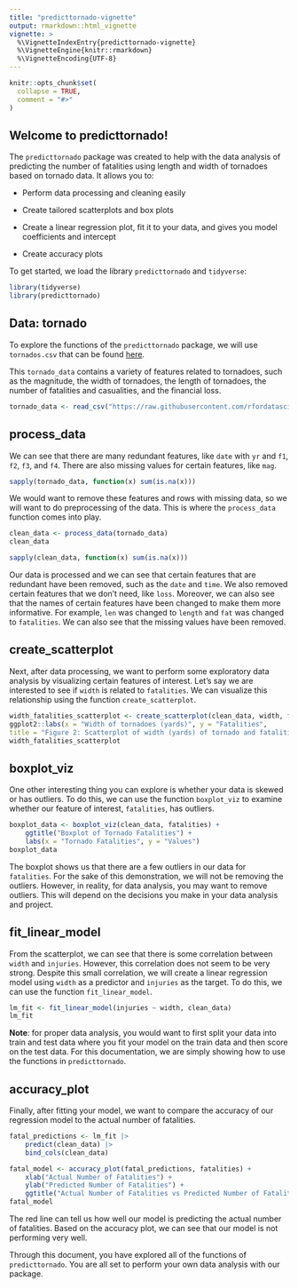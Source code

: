 ```yaml
---
title: "predicttornado-vignette"
output: rmarkdown::html_vignette
vignette: >
  %\VignetteIndexEntry{predicttornado-vignette}
  %\VignetteEngine{knitr::rmarkdown}
  %\VignetteEncoding{UTF-8}
---
```


```r
knitr::opts_chunk$set(
  collapse = TRUE,
  comment = "#>"
)
```

## Welcome to predicttornado!

The `predicttornado` package was created to help with the data analysis of predicting the number of fatalities using length and width of tornadoes based on tornado data. It allows you to: 

- Perform data processing and cleaning easily

- Create tailored scatterplots and box plots 

- Create a linear regression plot, fit it to your data, and gives you model coefficients and intercept 

- Create accuracy plots 

To get started, we load the library `predicttornado` and `tidyverse`:

```r
library(tidyverse)
library(predicttornado)
```

## Data: tornado 

To explore the functions of the `predicttornado` package, we will use `tornados.csv` that can be found [here](https://raw.githubusercontent.com/rfordatascience/tidytuesday/a9e277dd77331e9091e151bb5adb584742064b3e/data/2023/2023-05-16/tornados.csv). 

This `tornado_data` contains a variety of features related to tornadoes, such as the magnitude, the width of tornadoes, the length of tornadoes, the number of fatalities and casualities, and the financial loss. 

```r
tornado_data <- read_csv("https://raw.githubusercontent.com/rfordatascience/tidytuesday/a9e277dd77331e9091e151bb5adb584742064b3e/data/2023/2023-05-16/tornados.csv")
```

## process_data

We can see that there are many redundant features, like `date` with `yr` and `f1`, `f2`, `f3`, and `f4`. There are also missing values for certain features, like `mag`. 

```r
sapply(tornado_data, function(x) sum(is.na(x)))

```

We would want to remove these features and rows with missing data, so we will want to do preprocessing of the data. This is where the `process_data` function comes into play. 

```r
clean_data <- process_data(tornado_data)
clean_data
```

```r
sapply(clean_data, function(x) sum(is.na(x)))
```

Our data is processed and we can see that certain features that are redundant have been removed, such as the `date` and `time`. We also removed certain features that we don't need, like `loss`. Moreover, we can also see that the names of certain features have been changed to make them more informative. For example, `len` was changed to `length` and `fat` was changed to `fatalities`. We can also see that the missing values have been removed.

## create_scatterplot

Next, after data processing, we want to perform some exploratory data analysis by visualizing certain features of interest. Let's say we are interested to see if `width` is related to `fatalities`. We can visualize this relationship using the function `create_scatterplot`. 

```r
width_fatalities_scatterplot <- create_scatterplot(clean_data, width, fatalities) + 
ggplot2::labs(x = "Width of tornadoes (yards)", y = "Fatalities", 
title = "Figure 2: Scatterplot of width (yards) of tornado and fatalities")
width_fatalities_scatterplot
```

## boxplot_viz

One other interesting thing you can explore is whether your data is skewed or has outliers. To do this, we can use the function `boxplot_viz` to examine whether our feature of interest, `fatalities`, has outliers. 

```r
boxplot_data <- boxplot_viz(clean_data, fatalities) + 
    ggtitle("Boxplot of Tornado Fatalities") +
    labs(x = "Tornado Fatalities", y = "Values")
boxplot_data
```

The boxplot shows us that there are a few outliers in our data for `fatalities`. For the sake of this demonstration, we will not be removing the outliers. However, in reality, for data analysis, you may want to remove outliers. This will depend on the decisions you make in your data analysis and project. 

## fit_linear_model

From the scatterplot, we can see that there is some correlation between `width` and `injuries`. However, this correlation does not seem to be very strong. Despite this small correlation, we will create a linear regression model using `width` as a predictor and `injuries` as the target. To do this, we can use the function `fit_linear_model`. 

```r
lm_fit <- fit_linear_model(injuries ~ width, clean_data)
lm_fit

```

**Note**: for proper data analysis, you would want to first split your data into train and test data where you fit your model on the train data and then score on the test data. For this documentation, we are simply showing how to use the functions in `predicttornado`. 

## accuracy_plot

Finally, after fitting your model, we want to compare the accuracy of
our regression model to the actual number of fatalities. 

```r
fatal_predictions <- lm_fit |>
    predict(clean_data) |>
    bind_cols(clean_data)

fatal_model <- accuracy_plot(fatal_predictions, fatalities) +
    xlab("Actual Number of Fatalities") +
    ylab("Predicted Number of Fatalities") +
    ggtitle("Actual Number of Fatalities vs Predicted Number of Fatalities")
fatal_model
```

The red line can tell us how well our model is predicting the actual number of fatalities. Based on the accuracy plot, we can see that our model is not performing very well. 

Through this document, you have explored all of the functions of `predicttornado`. You are all set to perform your own data analysis with our package. 
